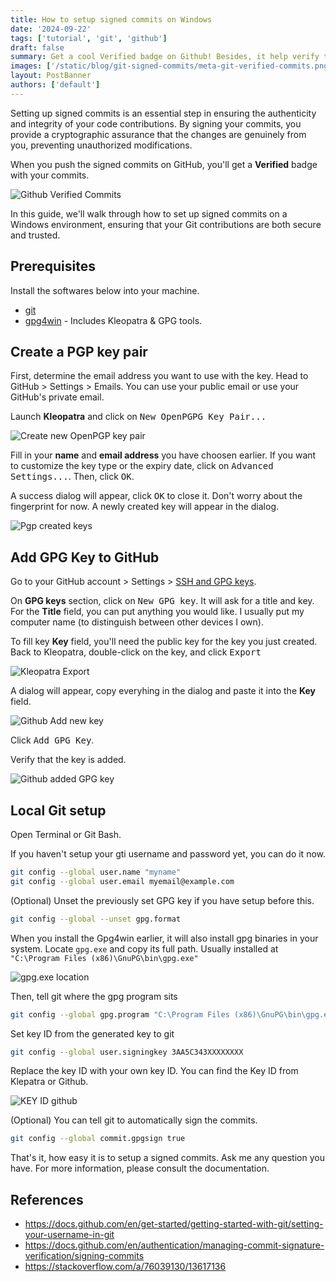 ```yaml
---
title: How to setup signed commits on Windows
date: '2024-09-22'
tags: ['tutorial', 'git', 'github']
draft: false
summary: Get a cool Verified badge on Github! Besides, it help verify the authenticity of your code changes, making sure they come from you.
images: ['/static/blog/git-signed-commits/meta-git-verified-commits.png']
layout: PostBanner
authors: ['default']
---
```


Setting up signed commits is an essential step in ensuring the authenticity and integrity of your 
code contributions. By signing your commits, you provide a cryptographic assurance that the changes 
are genuinely from you, preventing unauthorized modifications. 

When you push the signed commits on GitHub, you'll get a **Verified** badge with your commits.

![Github Verified Commits](/static/blog/git-signed-commits/github-commits-verified.png)


In this guide, we'll walk through how 
to set up signed commits on a Windows environment, ensuring that your Git contributions are both secure 
and trusted.


## Prerequisites

Install the softwares below into your machine.

- [git](https://git-scm.com/download/win)
- [gpg4win](https://www.gpg4win.org/index.html) - Includes Kleopatra & GPG tools.

## Create a PGP key pair

First, determine the email address you want to use with the key. Head to GitHub > Settings > Emails. You can use
your public email or use your GitHub's private email.

Launch **Kleopatra** and click on <kbd>New OpenPGPG Key Pair...</kbd>

![Create new OpenPGP key pair](https://res.cloudinary.com/iqfareez-cloud/image/upload/v1726977763/website/Git%20Signed%20commits/Screenshot_2024-09-22_120232_ox2la4.png)

Fill in your **name** and **email address** you have choosen earlier. If you want to customize the key type or the expiry date, click on <kbd>Advanced Settings...</kbd>. Then, click <kbd>OK</kbd>.

A success dialog will appear, click <kbd>OK</kbd> to close it. Don't worry about the fingerprint for now. A newly created key will appear
in the dialog.

![Pgp created keys](https://res.cloudinary.com/iqfareez-cloud/image/upload/v1726978081/website/Git%20Signed%20commits/generated-kleopatra-key_j1mf1c.png)

## Add GPG Key to GitHub

Go to your GitHub account > Settings > [SSH and GPG keys](https://github.com/settings/keys).

On **GPG keys** section, click on <kbd>New GPG key</kbd>. It will ask for a title and key. For
the **Title** field, you can put anything you would like. I usually put my computer name (to distinguish between other devices I own).

To fill key **Key** field, you'll need the public key for the key you just created. Back to Kleopatra, double-click
on the key, and click <kbd>Export</kbd>

![Kleopatra Export](https://res.cloudinary.com/iqfareez-cloud/image/upload/v1726978686/website/Git%20Signed%20commits/kleopatra_export_iz6iwv.png)

A dialog will appear, copy everyhing in the dialog and paste it into the **Key** field.

![Github Add new key](https://res.cloudinary.com/iqfareez-cloud/image/upload/v1726978967/website/Git%20Signed%20commits/ADD_NEW_KEY_GITHUB_gj5spa.png)

Click <kbd>Add GPG Key</kbd>.

Verify that the key is added.

![Github added GPG key](https://res.cloudinary.com/iqfareez-cloud/image/upload/v1726979134/website/Git%20Signed%20commits/added_keys_y0qxae.png)

## Local Git setup

Open Terminal or Git Bash. 

If you haven't setup your gti username and password yet, you can do it now.

```bash
git config --global user.name "myname"
git config --global user.email myemail@example.com
```

(Optional) Unset the previously set GPG key if you have setup before this.

```bash
git config --global --unset gpg.format
```

When you install the Gpg4win earlier, it will also install gpg binaries in your system.
Locate `gpg.exe` and copy its full path. Usually installed at `"C:\Program Files (x86)\GnuPG\bin\gpg.exe"`

![gpg.exe location](https://res.cloudinary.com/iqfareez-cloud/image/upload/v1726979824/website/Git%20Signed%20commits/Screenshot_2024-09-22_123629_p7n7sd.png)

Then, tell git where the gpg program sits

```bash
git config --global gpg.program "C:\Program Files (x86)\GnuPG\bin\gpg.exe"
```

Set key ID from the generated key to git

```bash
git config --global user.signingkey 3AA5C343XXXXXXXX
```

Replace the key ID with your own key ID. You can find the Key ID from Klepatra or Github.

![KEY ID github](https://res.cloudinary.com/iqfareez-cloud/image/upload/v1726980300/website/Git%20Signed%20commits/keyid_github_d5xswf.png)

(Optional) You can tell git to automatically sign the commits.

```bash
git config --global commit.gpgsign true
```

That's it, how easy it is to setup a signed commits. Ask me any question you have. For more information, please consult
the documentation.

## References

- https://docs.github.com/en/get-started/getting-started-with-git/setting-your-username-in-git
- https://docs.github.com/en/authentication/managing-commit-signature-verification/signing-commits
- https://stackoverflow.com/a/76039130/13617136